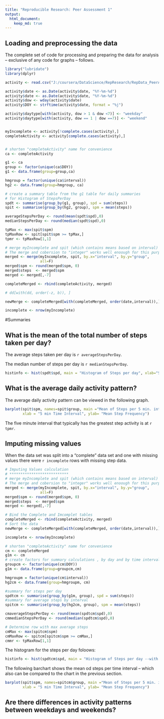 ```yaml
---
title: "Reproducible Research: Peer Assessment 1"
output: 
  html_document:
    keep_md: true
---
```



## Loading and preprocessing the data

The complete set of code for processing and preparing the data for analysis -- exclusive of any code for graphs -- follows.


```r
library("lubridate")
library(dplyr)

activity <- read.csv("J:/coursera/DataScience/RepResearch/RepData_PeerAssessment1/activity.csv", stringsAsFactors=FALSE)

activity$date <- as.Date(activity$date, "%Y-%m-%d")
activity$date <- as.Date(activity$date, "%Y-%m-%d")
activity$dow <- wday(activity$date)
activity$DOY <- strftime(activity$date, format = "%j")

activity$daytype[with(activity, dow > 1 & dow <7)] <- "weekday" 
activity$daytype[with(activity, dow == 1 | dow ==7)] <- "weekend" 


myIncomplete <- activity[!complete.cases(activity),]
completeActivity <- activity[complete.cases(activity),]


# shorten "completeActivity" name for convenience
ca <- completeActivity

g1 <- ca
group <- factor(unique(ca$DOY))
g1 <- data.frame(group=group,ca)

hmgroup = factor(unique(ca$interval))
hg2 <- data.frame(group=hmgroup, ca)

# create a summary table from the g1 table for daily summaries
# for Histogram of StepsPerDay
spdt <- summarise(group_by(g1, group), spd = sum(steps))
spit <- summarise(group_by(hg2, group), spm = mean(steps))

averageStepsPerDay <- round(mean(spdt$spd),0)
medianStepsPerDay <- round(median(spdt$spd),0)

tpMax <- max(spit$spm)
tpMaxRow <- spit[spit$spm >= tpMax,]
tpmr <- tpMaxRow[1,1]

# merge myIncomplete and spit (which contains means based on interval)
# The merge and cobersion to "integer" works well enoough for this purpose
merged <- merge(myIncomplete, spit, by.x="interval", by.y="group", 
                all=F)
merged$spm <- round(merged$spm, 0)
merged$steps  <- merged$spm
merged <- merged[,-7]

completeMerged <- rbind(completeActivity, merged)

# dd[with(dd, order(-z, b)), ]

newMerge <- completeMerged[with(completeMerged, order(date,interval)),]

incomplete <- nrow(myIncomplete)


```


#Summaries

## What is the mean of the total number of steps taken per day?

The average steps taken per day is `r averageStepsPerDay`.

The median number of steps per day is `r medianStepsPerDay`.

```r
histinfo <- hist(spdt$spd, main = "Histogram of Steps per day", xlab="Steps per Day", breaks=10)

```


## What is the average daily activity pattern?

The average daily activity pattern  can be viewed in the following graph.


```r
barplot(spit$spm, names=spit$group, main ="Mean of Steps per 5 min. interval",
        xlab = "5 min Time Interval", ylab= "Mean Step Frequency")
```

The five minute interval that typically has the greatest step activity is at `r tpmr`.

## Imputing missing values

When the data set was split into a "complete" data set and one with missing values there were `r incomplete` rows with missing step data.
```r
# Imputing Values calculation
# ***************************
# merge myIncomplete and spit (which contains means based on interval)
# The merge and cobersion to "integer" works well enoough for this purpose
merged <- merge(myIncomplete, spit, by.x="interval", by.y="group", 
                all=F)
merged$spm <- round(merged$spm, 0)
merged$steps  <- merged$spm
merged <- merged[,-7]

# Bind the Complete and Imcomplet tables
completeMerged <- rbind(completeActivity, merged)
# Sort the data
newMerge <- completeMerged[with(completeMerged, order(date,interval)),]

incomplete <- nrow(myIncomplete)

# shorten "completeActivity" name for convenience
cm <- completeMerged
g1m <- cm
# create factors for summary calculations , by day and by time interval
groupcm <- factor(unique(cm$DOY))
g1m <- data.frame(group=groupcm,cm)

hmgroupm = factor(unique(cm$interval))
hg2cm <- data.frame(group=hmgroupm, cm)

#summary for steps per day
spdtcm <- summarise(group_by(g1m, group), spd = sum(steps))
#summary for average steps by interval
spitcm <- summarise(group_by(hg2cm, group), spm = mean(steps))

cmaverageStepsPerDay <- round(mean(spdtcm$spd),0)
cmmedianStepsPerDay <- round(median(spdtcm$spd),0)

# Determine row with max average steps
cmMax <- max(spitcm$spm)
cmMaxRow <- spitcm[spitcm$spm >= cmMax,]
cmmr <- tpMaxRow[1,1]


```

The histogram for the steps per day foloows:

```r

histinfo <- hist(spdtcm$spd, main = "Histogram of Steps per day --with Imputed Data",  xlab="Steps per Day", breaks=10)
```

The following barchart shows the mean od steps per time interval -- which also can be compared to the chart in the previous section.

```r

barplot(spit$spm, names=spitcm$group, main ="Mean of Steps per 5 min. interval",
        xlab = "5 min Time Interval", ylab= "Mean Step Frequency")

```




## Are there differences in activity patterns between weekdays and weekends?
